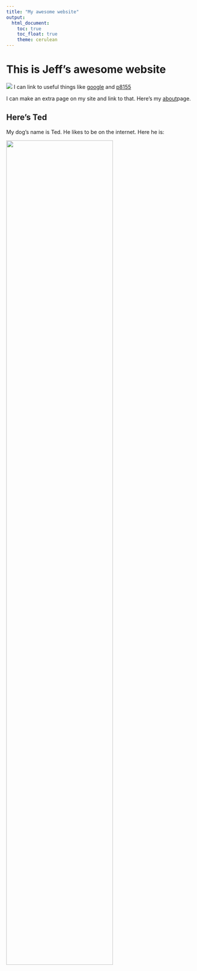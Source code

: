 ```yaml
---
title: "My awesome website"
output: 
  html_document:
    toc: true
    toc_float: true
    theme: cerulean
---
```


# This is Jeff's awesome website

![](https://media.giphy.com/media/drXGoW1iudhKw/giphy.gif)
I can link to useful things like [google](https:://www.google.com) and [p8155](https://www.p8105.com)

I can make an extra page on my site and link to that. Here's my [about](about.html)page. 

## Here's Ted

My dog's name is Ted. He likes to be on the internet. Here he is: 

<img src="images/ted.jpeg" style="width:75%"> 